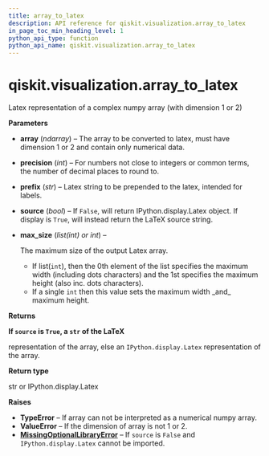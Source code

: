 ```yaml
---
title: array_to_latex
description: API reference for qiskit.visualization.array_to_latex
in_page_toc_min_heading_level: 1
python_api_type: function
python_api_name: qiskit.visualization.array_to_latex
---
```


# qiskit.visualization.array\_to\_latex

<Function id="qiskit.visualization.array_to_latex" isDedicatedPage={true} github="https://github.com/qiskit/qiskit/tree/stable/0.18/qiskit/visualization/array.py" signature="array_to_latex(array, precision=5, prefix='', source=False, max_size=8)">
  Latex representation of a complex numpy array (with dimension 1 or 2)

  **Parameters**

  *   **array** (*ndarray*) – The array to be converted to latex, must have dimension 1 or 2 and contain only numerical data.

  *   **precision** (*int*) – For numbers not close to integers or common terms, the number of decimal places to round to.

  *   **prefix** (*str*) – Latex string to be prepended to the latex, intended for labels.

  *   **source** (*bool*) – If `False`, will return IPython.display.Latex object. If display is `True`, will instead return the LaTeX source string.

  *   **max\_size** (*list(int) or int*) –

      The maximum size of the output Latex array.

      *   If list(`int`), then the 0th element of the list specifies the maximum width (including dots characters) and the 1st specifies the maximum height (also inc. dots characters).
      *   If a single `int` then this value sets the maximum width \_and\_ maximum height.

  **Returns**

  **If `source` is `True`, a `str` of the LaTeX**

  representation of the array, else an `IPython.display.Latex` representation of the array.

  **Return type**

  str or IPython.display.Latex

  **Raises**

  *   **TypeError** – If array can not be interpreted as a numerical numpy array.
  *   **ValueError** – If the dimension of array is not 1 or 2.
  *   [**MissingOptionalLibraryError**](qiskit.aqua.MissingOptionalLibraryError "qiskit.aqua.MissingOptionalLibraryError") – If `source` is `False` and `IPython.display.Latex` cannot be imported.
</Function>

